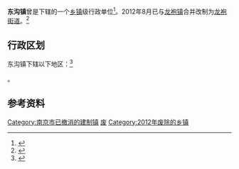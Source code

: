 {{中国乡级行政区|32/01/16/104/000}}

'''东沟镇'''曾是{{PRC admin/fullname|32/01/16/104/000|3}}下辖的一个[[乡镇|乡镇]]级行政单位<ref>{{PRC admin/ref sgc|{{PRC admin/parent|32/01/16/104/000}}}}</ref>。2012年8月已与[[龙袍镇|龙袍镇]]合并改制为[[龙袍街道|龙袍街道]]。<ref>{{cite web| title=六合街镇区划调整 沿江工业开发区并入化工园| url=http://www.njtv.com.cn/cont/cont5/201208/t20120827_144155.html| publisher=南京电视新闻网| date=| accessdate=}}{{dead link|date=2018年5月 |bot=InternetArchiveBot |fix-attempted=yes }}</ref><br />

== 行政区划 ==

东沟镇下辖以下地区：<ref>{{PRC admin/ref sgc|32/01/16/104/000}}</ref>

{{PRC admin/children|32/01/16/104/000}}。

== 参考资料 ==

{{reflist}}

{{江苏行政区划小作品}}

[[Category:南京市已撤消的建制镇|Category:南京市已撤消的建制镇]]
[[Category:六合区行政区划|废]]
[[Category:2012年废除的乡镇|Category:2012年废除的乡镇]]
